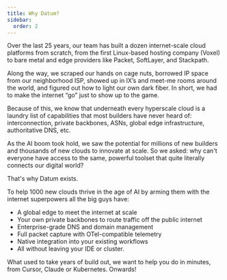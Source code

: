 ```yaml
---
title: Why Datum?
sidebar:
  order: 2
---
```


Over the last 25 years, our team has built a dozen internet-scale cloud platforms from scratch, from the first Linux-based hosting company (Voxel) to bare metal and edge providers like Packet, SoftLayer, and Stackpath.

Along the way, we scraped our hands on cage nuts, borrowed IP space from our neighborhood ISP, showed up in IX’s and meet-me rooms around the world, and figured out how to light our own dark fiber. In short, we had to make the internet “go” just to show up to the game.

Because of this, we know that underneath every hyperscale cloud is a laundry list of capabilities that most builders have never heard of: interconnection, private backbones, ASNs, global edge infrastructure, authoritative DNS, etc.

As the AI boom took hold, we saw the potential for millions of new builders and thousands of new clouds to innovate at scale. So we asked: why can't everyone have access to the same, powerful toolset that quite literally connects our digital world?

That's why Datum exists.

To help 1000 new clouds thrive in the age of AI by arming them with the internet superpowers all the big guys have:
- A global edge to meet the internet at scale
- Your own private backbones to route traffic off the public internet
- Enterprise-grade DNS and domain management
- Full packet capture with OTel-compatible telemetry
- Native integration into your existing workflows
- All without leaving your IDE or cluster.

What used to take years of build out, we want to help you do in minutes, from Cursor, Claude or Kubernetes. Onwards!